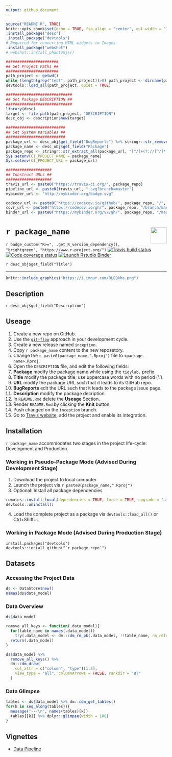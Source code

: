 ```yaml
---
output: github_document
---
```


```r
source("README.R", TRUE)
knitr::opts_chunk$set(echo = TRUE, fig.align = "center", out.width = "100%")
.install_package("desc")
.install_package("devtools")
# Required for converting HTML widgets to Images
.install_package("webshot")
# webshot::install_phantomjs()
```

```r
#######################
## Get Project Paths ##
#######################
path_project <- getwd()
while (length(grep("test", path_project))>0) path_project <- dirname(path_project)
devtools::load_all(path_project, quiet = TRUE)

############################# 
## Get Package DESCRIPTION ##
#############################
library(desc)
target <- file.path(path_project, "DESCRIPTION")
desc_obj <- description$new(target)

##########################
## Set System Variables ##
##########################
package_url <- desc_obj$get_field("BugReports") %>% stringr::str_remove("/issues$")
package_name <- desc_obj$get_field("Package")
package_repo <- stringr::str_extract_all(package_url, "[^/]+(?://[^/]*)*")[[1]][2:3] %>% paste0(collapse ="/")
Sys.setenv(CI_PROJECT_NAME = package_name)
Sys.setenv(CI_PROJECT_URL = package_url)

####################
## Construct URLs ##
####################
travis_url <- paste0("https://travis-ci.org/", package_repo)
pipeline_url <- paste0(travis_url, ".svg?branch=master")
mybinder_url <- "http://mybinder.org/badge.svg"

codecov_url <- paste0("https://codecov.io/github/", package_repo, "/", "?branch=master")
covr_url <- paste0("https://codecov.io/gh/", package_repo, "/branch/master/graph/badge.svg")
binder_url <- paste0("https://mybinder.org/v2/gh/", package_repo, "/master?urlpath=rstudio")
```

# ``r package_name`` <img src='https://i.imgur.com/cLcAYfz.png' align="right" height="50"/>

<!-- badges: start -->
`r badge_custom("R>=", .get_R_version_dependency(), "brightgreen", "https://www.r-project.org/")`
[![Travis build status](`r pipeline_url`)](`r travis_url`)
[![Code coverage status](`r covr_url`)](`r codecov_url`)
[![Launch Rstudio Binder](`r mybinder_url`)](`r binder_url`)
<!-- badges: end -->

<!-- Package Title -->
`r desc_obj$get_field("Title")`

---

```r
knitr::include_graphics("https://i.imgur.com/RLEQkhe.png")
```

<!-- Package Description -->
## Description

`r desc_obj$get_field("Description")`

## Useage

1. Create a new repo on GitHub.
2. Use the [`git-flow`](https://blog.sourcetreeapp.com/2012/08/01/smart-branching-with-sourcetree-and-git-flow/) approach in your development cycle. 
3. Create a new release named `inception`.
4. Copy ``r package_name`` content to the new reposetory.
5. Change the ``r paste0(package_name,".Rproj")`` file to `<package-name>.Rproj`.
6. Open the `DESCRIPTION` file, and edit the following fields:
1. **Package** modify the package name while using the `tidylab.` prefix.
2. **Title** modify the package title; use uppercase words with no period ('.').
3. **URL** modify the package URL such that it leads to its GitHub repo.
4. **BugReports** edit the URL such that it leads to the package issue page.
5. **Description** modify the package decription.
7. In `README.Rmd` delete the **Useage** Section.
8. Render `README.Rmd` by clicking the **Knit** button.
9. Push changed on the `inception` branch.
10. Go to [Travis website](https://travis-ci.org/account/repositories), add the
project and enable its integration.


## Installation

``r package_name`` accommodates two stages in the project life-cycle:
Development and Production.

### Working in Pseudo-Package Mode (Advised During Development Stage)

1. Download the project to local computer
2. Launch the project via ``r paste0(package_name,".Rproj")``
3. Optional: Install all package dependencies
```r
remotes::install_local(dependencies = TRUE, force = TRUE, upgrade = "always")
devtools::uninstall()
```
4. Load the complete project as a package via `devtools::load_all()` or
Ctrl+Shift+L

### Working in Package Mode (Advised During Production Stage)

```
install.packages("devtools")
devtools::install_github("`r package_repo`")
```
## Datasets

### Accessing the Project Data

```r
ds <- DataStore$new()
names(ds$data_model)
```

### Data Overview

```r
ds$data_model
```

```r
remove_all_keys <- function(.data_model){
  for(table_name in names(.data_model))
    try(.data_model <- dm::cdm_rm_pk(.data_model, !!table_name, rm_referencing_fks = TRUE), silent = TRUE)
  return(.data_model)
}

ds$data_model %>% 
  remove_all_keys() %>% 
  dm::cdm_draw(
    col_attr = c("column", "type")[1:2],
    view_type = "all", columnArrows = FALSE, rankdir = "BT"
  )
```

<!--
### Data Model

```r
ds$data_model %>% 
  dm::cdm_draw(
    col_attr = c("column", "type")[1],
    view_type = "keys_only", columnArrows = TRUE, rankdir = "LR"
  )
```
-->

### Data Glimpse

```r
tables <- ds$data_model %>% dm::cdm_get_tables()
for(k in seq_along(tables)){
  message("---\n", names(tables)[k])
  tables[[k]] %>% dplyr::glimpse(width = 100)
} 
```

<!--
## Function Dependencies

```r
plot_function_dependencies(package_name)
```
-->

## Vignettes

* [Data Pipeline](`r paste(package_url, "blob/master", "vignettes", "data-pipeline.html", sep="/")`)

